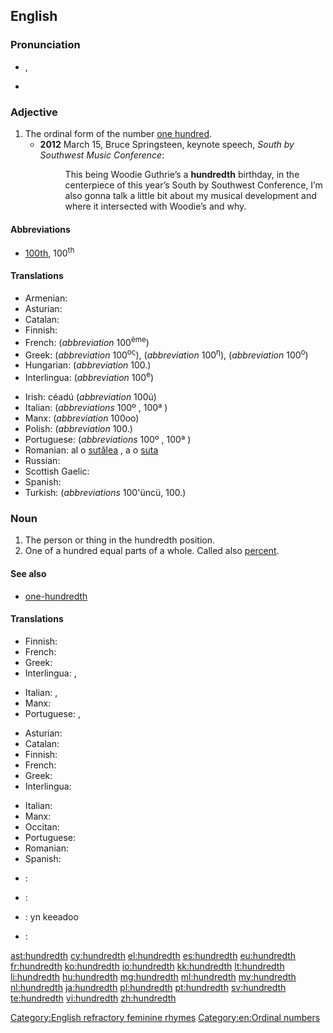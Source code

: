 ==English==

===Pronunciation===
* {{IPA|/ˈhʌndɹɛdθ/}}, {{X-SAMPA|/"hVndrEdT/}}
* {{hyphenation|hun|dredth}}

===Adjective===
{{en-adj|-}}

# The ordinal form of the number [[hundred|one hundred]].
#* '''2012''' March 15, Bruce Springsteen, keynote speech, ''South by Southwest Music Conference'':
#*: This being Woodie Guthrie’s a '''hundredth''' birthday, in the centerpiece of this year’s South by Southwest Conference, I’m also gonna talk a little bit about my musical development and where it intersected with Woodie’s and why.

====Abbreviations====
* [[100th]], 100<sup>th</sup>

====Translations====
{{trans-top|ordinal of 100}}
* Armenian: {{t-|hy|հարյուրերորդ|tr=haryurerord}}
* Asturian: {{t+|ast|centésimu}}
* Catalan: {{t-|ca|centèsim}}
* Finnish: {{t+|fi|sadas}}
* French: {{t+|fr|centième}} (''abbreviation'' 100<sup>ème</sup>)
* Greek: {{t+|el|εκατοστός|m|tr=ekatostós}} (''abbreviation'' 100<sup>ος</sup>), {{t+|el|εκατοστή|f|tr=ekatostí}} (''abbreviation'' 100<sup>η</sup>), {{t+|el|εκατοστό|n|tr=ekatostó}} (''abbreviation'' 100<sup>ο</sup>)
* Hungarian: {{t+|hu|századik}} (''abbreviation'' 100.)
* Interlingua: {{t-|ia|centesime}} (''abbreviation'' 100<sup>e</sup>)
{{trans-mid}}
* Irish: céadú (''abbreviation'' 100ú)
* Italian: {{t-|it|centesimo}} (''abbreviations'' 100º {{m}}, 100ª {{f}})
* Manx: {{t-|gv|keeadoo}} (''abbreviation'' 100oo)
* Polish: {{t+|pl|setny}} (''abbreviation'' 100.)
* Portuguese: {{t+|pt|centésimo}} (''abbreviations'' 100º {{m}}, 100ª {{f}})
* Romanian: al o [[sutălea]] {{m}}, a o [[suta]] {{f}}
* Russian: {{t+|ru|сотый|sc=Cyrl|tr=sótyj|alt=со́тый}}
* Scottish Gaelic: {{t-|gd|ceudamh}}
* Spanish: {{t+|es|centésimo}}
* Turkish: {{t+|tr|yüzüncü}} (''abbreviations'' 100'üncü, 100.)
{{trans-bottom}}

===Noun===
{{en-noun}}

# The person or thing in the hundredth position.
# One of a hundred equal parts of a whole. Called also [[percent]].

====See also====
* [[one-hundredth]]

====Translations====
{{trans-top|person or thing in the hundredth position}}
* Finnish: {{t+|fi|sadas}}
* French: {{t+|fr|centième|m|f}}
* Greek: {{t+|el|εκατοστός}}
* Interlingua: {{t-|ia|centesimo|m}}, {{t-|ia|centesima|f}}
{{trans-mid}}
* Italian: {{t-|it|centesimo|m}}, {{t-|it|centesima|f}}
* Manx: {{t|gv|keeadoo|alt=(yn) keeadoo}}
* Portuguese: {{t+|pt|centésimo|m}}, {{t-|pt|centésima|f}}
{{trans-bottom}}

{{trans-top|one of a hundred equal parts of a whole}}
* Asturian: {{t+|ast|centésimu|m}}
* Catalan: {{t-|ca|centèsim|m}}
* Finnish: {{t-|fi|sadasosa}}
* French: {{t+|fr|centième|m}}
* Greek: {{t+|el|εκατοστό|n}}
* Interlingua: {{t-|ia|centesimo}}
{{trans-mid}}
* Italian: {{t-|it|centesimo|m}}
* Manx: {{t|gv|keeadoo}}
* Occitan: {{t-|oc|centesim|m}}
* Portuguese: {{t+|pt|centésimo|m}}
* Romanian: {{t-|ro|sutime|f}}
* Spanish: {{t+|es|centésimo|m}}
{{trans-bottom}}

{{checktrans-top}}
* {{ttbc|hy}}: {{t-|hy|հարյուրերորդ|tr=haryurerord}}
* {{ttbc|eo}}: {{t-|eo|centono}}
{{trans-mid}}
* {{ttbc|gv}}: yn keeadoo
* {{ttbc|sv}}: {{t+|sv|hundradel|c}}
{{trans-bottom}}

[[Category:English refractory feminine rhymes]]
[[Category:en:Ordinal numbers]]

[[ast:hundredth]]
[[cy:hundredth]]
[[el:hundredth]]
[[es:hundredth]]
[[eu:hundredth]]
[[fr:hundredth]]
[[ko:hundredth]]
[[io:hundredth]]
[[kk:hundredth]]
[[lt:hundredth]]
[[li:hundredth]]
[[hu:hundredth]]
[[mg:hundredth]]
[[ml:hundredth]]
[[my:hundredth]]
[[nl:hundredth]]
[[ja:hundredth]]
[[pl:hundredth]]
[[pt:hundredth]]
[[sv:hundredth]]
[[te:hundredth]]
[[vi:hundredth]]
[[zh:hundredth]]